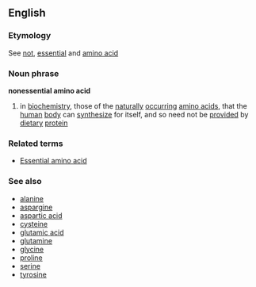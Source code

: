 ==English==
===Etymology===
See [[not]], [[essential]] and [[amino acid]]
===Noun phrase===
'''nonessential amino acid'''
# in [[biochemistry]], those of the [[naturally]] [[occur]]ring [[amino acids]], that the [[human]] [[body]] can [[synthesize]] for itself, and so need not be [[provided]] by [[diet]]ary [[protein]]
===Related terms===
*[[Essential amino acid]]
===See also===
*[[alanine]]
*[[aspargine]]
*[[aspartic acid]]
*[[cysteine]]
*[[glutamic acid]]
*[[glutamine]]
*[[glycine]]
*[[proline]]
*[[serine]]
*[[tyrosine]]
